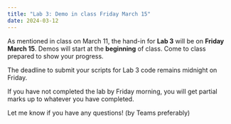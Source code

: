 ```yaml
---
title: "Lab 3: Demo in class Friday March 15"
date: 2024-03-12
---
```


As mentioned in class on March 11, the hand-in for **Lab 3** will be on **Friday March 15**. Demos will start at the **beginning** of class. Come to class prepared to show your progress.

The deadline to submit your scripts for Lab 3 code remains midnight on Friday. 

If you have not completed the lab by Friday morning, you will get partial marks up to whatever you have completed. 

Let me know if you have any questions! (by Teams preferably)
